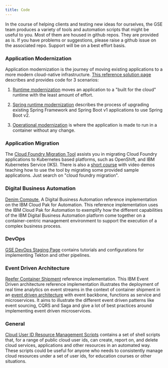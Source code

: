 ```yaml
---
title: Code
---
```


<PageDescription>

In the course of helping clients and testing new ideas for ourselves,
the GSE team produces a variety of tools and automation scripts
that might be useful to you. Most of them are housed in github 
repos. They are provided as is. If you have problems or suggestions, 
please raise
a github issue on the associated repo. Support will be on a best
effort basis.

</PageDescription>

### **Application Modernization**

Application modernization is the journey of moving existing 
applications to a more modern cloud-native infrastructure.
[This reference solution page](https://ibm-cloud-architecture.github.io/cloudpak-for-applications/)
describes and provides code for 3 scenarios:

1. [Runtime modernization](https://ibm-cloud-architecture.github.io/cloudpak-for-applications/liberty/)
moves an application to a "built for the cloud" runtime with 
the least amount of effort.

2. [Spring runtime modernization](https://ibm-cloud-architecture.github.io/cloudpak-for-applications/spring/)
describes the process of upgrading 
existing Spring Framework and Spring Boot v1 applications 
to use Spring Boot v2.

3. [Operational modernization](https://ibm-cloud-architecture.github.io/cloudpak-for-applications/was90/)
is where the application is made to run in a container 
without any
change.

### **Application Migration**

The [Cloud Foundry Migration Tool](https://github.com/ibm-cloud-architecture/cf-transformation)
assists you in migrating Cloud Foundry applications to 
Kubernetes based platforms, such as OpenShift, and IBM 
Kubernetes Service (IKS). There is also a 
[short course](https://www.ibm.com/services/learning/) with
video demos teaching how to use the tool by migrating some
provided sample applications. Just search on 
"cloud foundry migration".

### **Digital Business Automation**

[Denim Compute](https://github.com/ibm-cloud-architecture/denim-compute),
A Digital Business Automation reference implementation on 
the IBM Cloud Pak for Automation. This reference implementation 
uses the IBM Cloud Pak for Automation to exemplify how the 
different capabilities of the IBM Digital Business Automation 
platform come together on a container-centric management 
environment to support the execution of a complex business 
process.

### **DevOps**

[GSE DevOps Staging Page](https://github.com/ibm-cloud-architecture/gse-devops)
contains tutorials and configurations for implementing Tekton
and other pipelines.

### **Event Driven Architecture**

[Reefer Container Shipment](https://ibm-cloud-architecture.github.io/refarch-kc/)
reference implementation. This IBM Event Driven architecture 
reference implementation 
illustrates the deployment of real time analytics on event 
streams in the context of container shipment in an 
[event driven architecture](https://ibm-cloud-architecture.github.io/refarch-eda/) 
with event backbone, functions as service 
and microservices. It aims to illustrate the different event 
driven patterns like event sourcing, CQRS and Saga and give 
a lot of best practices around implementing event driven 
microservices.

### **General**

[Cloud User ID Resource Management Scripts](https://github.com/ibm-cloud-architecture/cloud-user-resource-scripts)
contains a set of shell scripts that, for a range of public cloud user ids,
can create, report on, and delete cloud services, applications and other resources
in an automated way. These scripts could be useful for anyone who needs to 
consistently manage cloud resources under a set of user ids, for education 
courses or other situations.
